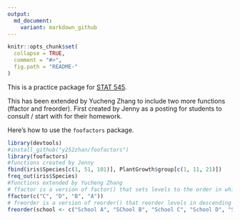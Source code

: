 ```yaml
---
output:
  md_document:
    variant: markdown_github
---
```


<!-- README.md is generated from README.Rmd. Please edit that file -->

```r
knitr::opts_chunk$set(
  collapse = TRUE,
  comment = "#>",
  fig.path = "README-"
)
```

This is a practice package for [STAT 545](http://stat545-ubc.github.io).

This has been extended by Yucheng Zhang to include two more functions (ffactor and freorder). First created by Jenny as a posting for students to consult / start with for their homework.

Here's how to use the `foofactors` package.
```r
library(devtools)
#install_github("y252zhan/foofactors")
library(foofactors)
#functions created by Jenny
fbind(iris$Species[c(1, 51, 101)], PlantGrowth$group[c(1, 11, 21)])
freq_out(iris$Species)
#functions extended by Yucheng Zhang
# ffactor is a version of factor() that sets levels to the order in which they appear in the data
ffactor(c("C", "D", "B", "A"))
# freorder is a version of reorder() that reorder levels in descending order according to the numeric value of the second argument
freorder(school <- c("School A", "SChool B", "School C", "School D", "School E", "School F"), N <- c(25,28,12,22,30,25))
```

